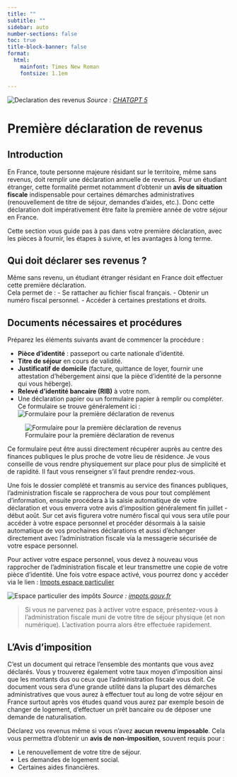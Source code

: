 ```yaml
---
title: ""
subtitle: ""
sidebar: auto
number-sections: false
toc: true
title-block-banner: false
format: 
  html: 
    mainfont: Times New Roman
    fontsize: 1.1em

---
```

![Declaration des revenus](/01_Procedure_admi/99_images/10_declaration_Revenu.png)
*Source : [CHATGPT 5](https://www.ameli.fr/)*

# Première déclaration de revenus

## Introduction
En France, toute personne majeure résidant sur le territoire, même sans revenus, doit remplir une déclaration annuelle de revenus. Pour un étudiant étranger, cette formalité permet notamment d’obtenir un **avis de situation fiscale** indispensable pour certaines démarches administratives (renouvellement de titre de séjour, demandes d’aides, etc.). Donc cette déclaration doit impérativement être faite la première année de votre séjour en France.

Cette section vous guide pas à pas dans votre première déclaration, avec les pièces à fournir, les étapes à suivre, et les avantages à long terme.


## Qui doit déclarer ses revenus ?

Même sans revenu, un étudiant étranger résidant en France doit effectuer cette première déclaration.  
Cela permet de :
- Se rattacher au fichier fiscal français.
- Obtenir un numéro fiscal personnel.
- Accéder à certaines prestations et droits.

## Documents nécessaires et procédures

Préparez les éléments suivants avant de commencer la procédure :

- **Pièce d’identité** : passeport ou carte nationale d’identité.
- **Titre de séjour** en cours de validité.
- **Justificatif de domicile** (facture, quittance de loyer, fournir une attestation d’hébergement ainsi que la pièce d’identité de la personne qui vous héberge).
- **Relevé d’identité bancaire (RIB)** à votre nom.
- Une déclaration papier ou un formulaire papier à remplir ou compléter. Ce formulaire se trouve généralement ici : ![Formulaire pour la première déclaration de revenus](https://www.impots.gouv.fr/formulaire/2042/declaration-des-revenus)

![Formulaire pour la première déclaration de revenus](/01_Procedure_admi/99_images/10_declaration_Revenu.png)

Ce formulaire peut être aussi directement récupérer auprès au centre des finances publiques le plus proche de votre lieu de résidence. Je vous conseille de vous rendre physiquement sur place pour plus de simplicité et de rapidité.  Il faut vous renseigner s'il faut prendre rendez-vous.

Une fois le dossier complété et transmis au service des finances publiques, l’administration fiscale se rapprochera de vous pour tout complément d’information, ensuite procédera à la saisie automatique de votre déclaration et vous enverra votre avis d’imposition généralement fin juillet - début août. Sur cet avis figurera votre numéro fiscal qui vous sera utile pour accéder à votre espace personnel et procéder désormais à la saisie automatique de vos prochaines déclarations et aussi d’échanger directement avec l’administration fiscale via la messagerie sécurisée de votre espace personnel.

Pour activer votre espace personnel, vous devez à nouveau vous rapprocher de l’administration fiscale et leur transmettre une copie de votre pièce d’identité.
Une fois votre espace activé, vous pourrez donc y accéder via le lien : [Impots espace particulier](https://cfspart-idp.impots.gouv.fr/oauth2/authorize?authType=sso&nonce=XlTDkcCPtN3RXFlxvXovAw&state=f7a2df2f25ec665ed1c078390a4184bbf0c428d2a61cfb48e4f07ca7ad724818&scope=openid+profile+authChoice+otpEscape&response_type=code&prompt=login&client_id=52ed02940b0f1c57512f2d6fd064dddffccdea03&redirect_uri=https%3A%2F%2Fcfspart.impots.gouv.fr%2F%3Fopenidconnectcallback%3D1)

![Espace particulier des impôts](/01_Procedure_admi/99_images/11_Page%20de%20connexion%20impots.gouv.fr.png)
*Source : [impots.gouv.fr](https://cfspart-idp.impots.gouv.fr/oauth2/authorize?authType=sso&nonce=XlTDkcCPtN3RXFlxvXovAw&state=f7a2df2f25ec665ed1c078390a4184bbf0c428d2a61cfb48e4f07ca7ad724818&scope=openid+profile+authChoice+otpEscape&response_type=code&prompt=login&client_id=52ed02940b0f1c57512f2d6fd064dddffccdea03&redirect_uri=https%3A%2F%2Fcfspart.impots.gouv.fr%2F%3Fopenidconnectcallback%3D1)*



> Si vous ne parvenez pas à activer votre espace, présentez-vous à l’administration fiscale muni de votre titre de séjour physique (et non numérique). L’activation pourra alors être effectuée rapidement.



## L'Avis d'imposition

C’est un document qui retrace l’ensemble des montants que vous avez déclarés. Vous y
trouverez également votre taux moyen d’imposition ainsi que les montants dus ou ceux que l'administration fiscale vous doit. Ce document vous sera d’une grande utilité dans la plupart des démarches administratives que vous aurez à effectuer tout au long de votre séjour en France surtout après vos études quand vous aurez par exemple besoin de changer de logement, d’effectuer un prêt bancaire ou de déposer une demande de naturalisation.

::: tip 

Déclarez vos revenus même si vous n’avez **aucun revenu imposable**. Cela vous permettra d’obtenir un **avis de non-imposition**, souvent requis pour :

- Le renouvellement de votre titre de séjour.
- Les demandes de logement social.
- Certaines aides financières.
:::

